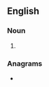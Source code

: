 ==English==

===Noun===
{{head|en|noun form}}

# {{plural of|en|yawper}}

===Anagrams===
* {{anagrams|en|a=aeprswy|spyware}}